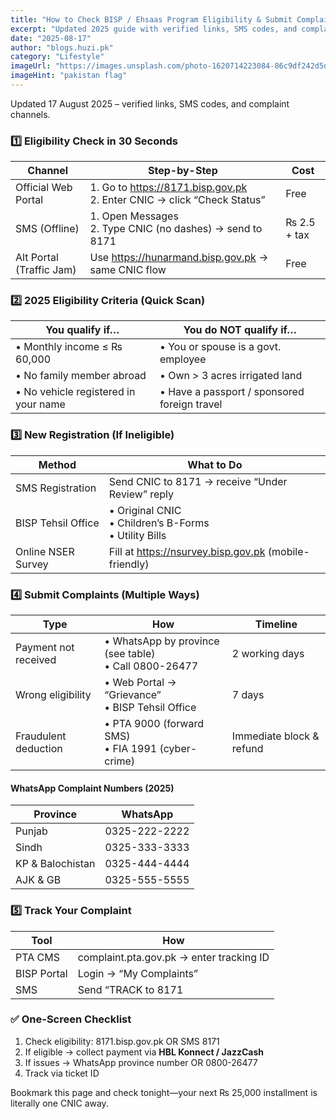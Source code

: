 ```yaml
---
title: "How to Check BISP / Ehsaas Program Eligibility & Submit Complaints (2025)"
excerpt: "Updated 2025 guide with verified links, SMS codes, and complaint channels for BISP / Ehsaas program eligibility checks and complaint submissions."
date: "2025-08-17"
author: "blogs.huzi.pk"
category: "Lifestyle"
imageUrl: "https://images.unsplash.com/photo-1620714223084-86c9df242d5d?q=80&w=1964&auto=format&fit=crop"
imageHint: "pakistan flag"
---
```


Updated 17 August 2025 – verified links, SMS codes, and complaint channels.

### 1️⃣ Eligibility Check in 30 Seconds

| Channel             | Step-by-Step                                       | Cost          |
| ------------------- | -------------------------------------------------- | ------------- |
| Official Web Portal | 1. Go to https://8171.bisp.gov.pk <br/> 2. Enter CNIC → click “Check Status” | Free          |
| SMS (Offline)       | 1. Open Messages <br/> 2. Type CNIC (no dashes) → send to 8171 | ₨ 2.5 + tax   |
| Alt Portal (Traffic Jam) | Use https://hunarmand.bisp.gov.pk → same CNIC flow  | Free          |

### 2️⃣ 2025 Eligibility Criteria (Quick Scan)

| You qualify if…                 | You do NOT qualify if…                         |
| ------------------------------- | ---------------------------------------------- |
| • Monthly income ≤ ₨ 60,000      | • You or spouse is a govt. employee            |
| • No family member abroad       | • Own > 3 acres irrigated land                 |
| • No vehicle registered in your name | • Have a passport / sponsored foreign travel |

### 3️⃣ New Registration (If Ineligible)

| Method               | What to Do                                                    |
| -------------------- | ------------------------------------------------------------- |
| SMS Registration     | Send CNIC to 8171 → receive “Under Review” reply              |
| BISP Tehsil Office   | • Original CNIC <br/> • Children’s B-Forms <br/> • Utility Bills |
| Online NSER Survey   | Fill at https://nsurvey.bisp.gov.pk (mobile-friendly)          |

### 4️⃣ Submit Complaints (Multiple Ways)

| Type                  | How                                       | Timeline            |
| --------------------- | ----------------------------------------- | ------------------- |
| Payment not received  | • WhatsApp by province (see table) <br/> • Call 0800-26477 | 2 working days      |
| Wrong eligibility     | • Web Portal → “Grievance” <br/> • BISP Tehsil Office | 7 days              |
| Fraudulent deduction  | • PTA 9000 (forward SMS) <br/> • FIA 1991 (cyber-crime) | Immediate block & refund |

#### WhatsApp Complaint Numbers (2025)

| Province          | WhatsApp       |
| ----------------- | -------------- |
| Punjab            | 0325-222-2222  |
| Sindh             | 0325-333-3333  |
| KP & Balochistan  | 0325-444-4444  |
| AJK & GB          | 0325-555-5555  |

### 5️⃣ Track Your Complaint

| Tool       | How                                          |
| ---------- | -------------------------------------------- |
| PTA CMS    | complaint.pta.gov.pk → enter tracking ID     |
| BISP Portal| Login → “My Complaints”                       |
| SMS        | Send “TRACK <ticket-id> to 8171              |

### ✅ One-Screen Checklist

1. Check eligibility: 8171.bisp.gov.pk OR SMS 8171
2. If eligible → collect payment via **HBL Konnect / JazzCash**
3. If issues → WhatsApp province number OR 0800-26477
4. Track via ticket ID

Bookmark this page and check tonight—your next ₨ 25,000 installment is literally one CNIC away.
